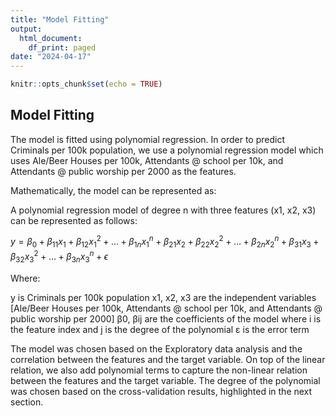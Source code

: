 ```yaml
---
title: "Model Fitting"
output:
  html_document:
    df_print: paged
date: "2024-04-17"
---
```


```r
knitr::opts_chunk$set(echo = TRUE)
```

## Model Fitting

The model is fitted using polynomial regression. In order to predict Criminals per 100k population, we use a polynomial regression model which uses Ale/Beer Houses per 100k, Attendants @ school per 10k, and Attendants @ public worship per 2000 as the features.

Mathematically, the model can be represented as:

A polynomial regression model of degree n with three features (x1, x2, x3) can be represented as follows:

$y = \beta_0 + \beta_{11}x_1 + \beta_{12}x_1^2 + ... + \beta_{1n}x_1^n + \beta_{21}x_2 + \beta_{22}x_2^2 + ... + \beta_{2n}x_2^n + \beta_{31}x_3 + \beta_{32}x_3^2 + ... + \beta_{3n}x_3^n + \epsilon$

Where:

y is Criminals per 100k population
x1, x2, x3 are the independent variables [Ale/Beer Houses per 100k, Attendants @ school per 10k, and Attendants @ public worship per 2000]
β0, βij are the coefficients of the model where i is the feature index and j is the degree of the polynomial
ε is the error term

The model was chosen based on the Exploratory data analysis and the correlation between the features and the target variable. On top of the linear relation, we also add polynomial terms to capture the non-linear relation between the features and the target variable. The degree of the polynomial was chosen based on the cross-validation results, highlighted in the next section.
